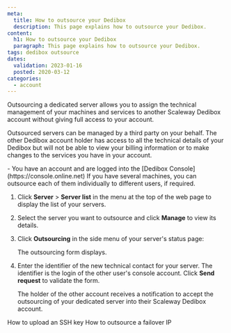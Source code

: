```yaml
---
meta:
  title: How to outsource your Dedibox
  description: This page explains how to outsource your Dedibox.
content:
  h1: How to outsource your Dedibox
  paragraph: This page explains how to outsource your Dedibox.
tags: dedibox outsource
dates:
  validation: 2023-01-16
  posted: 2020-03-12
categories:
  - account
---
```


Outsourcing a dedicated server allows you to assign the technical management of your machines and services to another Scaleway Dedibox account without giving full access to your account.

Outsourced servers can be managed by a third party on your behalf. The other Dedibox account holder has access to all the technical details of your Dedibox but will not be able to view your billing information or to make changes to the services you have in your account.

<Message type="requirement">
  - You have an account and are logged into the [Dedibox Console](https://console.online.net) 
</Message>

<Message type="tip">
  If you have several machines, you can outsource each of them individually to different users, if required.
</Message>

1. Click **Server** > **Server list** in the menu at the top of the web page to display the list of your servers.
2. Select the server you want to outsource and click **Manage** to view its details.
3. Click **Outsourcing** in the side menu of your server's status page:
    <Lightbox src="scaleway-dedibox-console-dedibox-outsourcing.webp" width="800" alt="" />

    The outsourcing form displays.
4. Enter the identifier of the new technical contact for your server. The identifier is the login of the other user's console account. Click **Send request** to validate the form.

    The holder of the other account receives a notification to accept the outsourcing of your dedicated server into their Scaleway Dedibox account.


<Navigation title="See Also">
  <PreviousButton to="/dedibox-console/my-account/how-to/upload-an-ssh-key/">How to upload an SSH key</PreviousButton>
  <NextButton to="/dedibox-console/my-account/how-to/outsource-ip-failover/">How to outsource a failover IP</NextButton>
</Navigation>